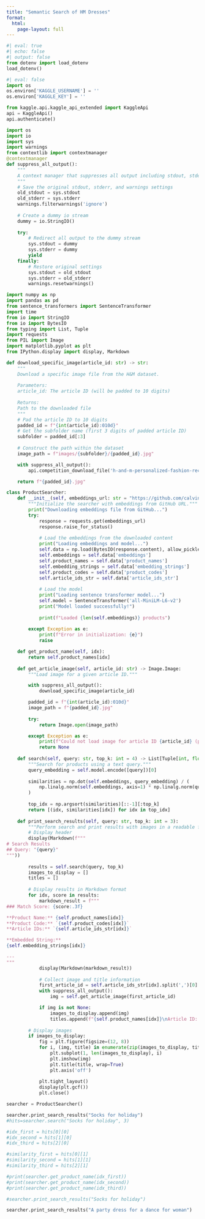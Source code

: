```yaml
---
title: "Semantic Search of HM Dresses"
format:
  html:
    page-layout: full
---
```


```python
#| eval: true
#| echo: false 
#| output: false
from dotenv import load_dotenv
load_dotenv()
```

```python
#| eval: false
import os
os.environ['KAGGLE_USERNAME'] = ''
os.environ['KAGGLE_KEY'] = ''
```

```python
from kaggle.api.kaggle_api_extended import KaggleApi
api = KaggleApi()
api.authenticate()
```

```python
import os
import io 
import sys
import warnings
from contextlib import contextmanager
@contextmanager
def suppress_all_output():
    """
    A context manager that suppresses all output including stdout, stderr, and warnings.
    """
    # Save the original stdout, stderr, and warnings settings
    old_stdout = sys.stdout
    old_stderr = sys.stderr
    warnings.filterwarnings('ignore')
    
    # Create a dummy io stream
    dummy = io.StringIO()
    
    try:
        # Redirect all output to the dummy stream
        sys.stdout = dummy
        sys.stderr = dummy
        yield
    finally:
        # Restore original settings
        sys.stdout = old_stdout
        sys.stderr = old_stderr
        warnings.resetwarnings()
```

```python
import numpy as np
import pandas as pd 
from sentence_transformers import SentenceTransformer
import time
from io import StringIO
from io import BytesIO
from typing import List, Tuple
import requests
from PIL import Image
import matplotlib.pyplot as plt
from IPython.display import display, Markdown
```

```python
def download_specific_image(article_id: str) -> str:
    """
    Download a specific image file from the H&M dataset.
    
    Parameters:
    article_id: The article ID (will be padded to 10 digits)
    
    Returns:
    Path to the downloaded file
    """
    # Pad the article ID to 10 digits
    padded_id = f"{int(article_id):010d}"
    # Get the subfolder name (first 3 digits of padded article ID)
    subfolder = padded_id[:3]
    
    # Construct the path within the dataset
    image_path = f"images/{subfolder}/{padded_id}.jpg"

    with suppress_all_output(): 
        api.competition_download_file('h-and-m-personalized-fashion-recommendations', image_path)

    return f"{padded_id}.jpg"
```

```python
class ProductSearcher:
    def __init__(self, embeddings_url: str = "https://github.com/calvinw/semantic-search/raw/refs/heads/main/product_embeddings.npz"):
        """Initialize the searcher with embeddings from GitHub URL."""
        print("Downloading embeddings file from GitHub...")
        try:
            response = requests.get(embeddings_url)
            response.raise_for_status()
            
            # Load the embeddings from the downloaded content
            print("Loading embeddings and model...")
            self.data = np.load(BytesIO(response.content), allow_pickle=True)
            self.embeddings = self.data['embeddings']
            self.product_names = self.data['product_names']
            self.embedding_strings = self.data['embedding_strings']
            self.product_codes = self.data['product_codes']
            self.article_ids_str = self.data['article_ids_str']
            
            # Load the model
            print("Loading sentence transformer model...")
            self.model = SentenceTransformer('all-MiniLM-L6-v2')
            print("Model loaded successfully!")
            
            print(f"Loaded {len(self.embeddings)} products")
            
        except Exception as e:
            print(f"Error in initialization: {e}")
            raise

    def get_product_name(self, idx):
        return self.product_names[idx]
    
    def get_article_image(self, article_id: str) -> Image.Image:
        """Load image for a given article ID."""

        with suppress_all_output(): 
            download_specific_image(article_id)

        padded_id = f"{int(article_id):010d}"
        image_path = f"{padded_id}.jpg" 
        
        try:
            return Image.open(image_path)

        except Exception as e:
            print(f"Could not load image for article ID {article_id} (padded: {padded_id}): {e}")
            return None
    
    def search(self, query: str, top_k: int = 4) -> List[Tuple[int, float]]:
        """Search for products using a text query."""
        query_embedding = self.model.encode([query])[0]
        
        similarities = np.dot(self.embeddings, query_embedding) / (
            np.linalg.norm(self.embeddings, axis=1) * np.linalg.norm(query_embedding)
        )
        
        top_idx = np.argsort(similarities)[::-1][:top_k]
        return [(idx, similarities[idx]) for idx in top_idx]
    
    def print_search_results(self, query: str, top_k: int = 3):
        """Perform search and print results with images in a readable format using Markdown."""
        # Display header
        display(Markdown(f"""
# Search Results
## Query: "{query}"
"""))
        
        results = self.search(query, top_k)
        images_to_display = []
        titles = []
        
        # Display results in Markdown format
        for idx, score in results:
            markdown_result = f"""
### Match Score: {score:.3f}

**Product Name:** {self.product_names[idx]}  
**Product Code:** `{self.product_codes[idx]}`  
**Article IDs:** `{self.article_ids_str[idx]}`

**Embedded String:**  
{self.embedding_strings[idx]}

---
"""
            display(Markdown(markdown_result))
            
            # Collect image and title information
            first_article_id = self.article_ids_str[idx].split(',')[0]
            with suppress_all_output(): 
                img = self.get_article_image(first_article_id)

            if img is not None:
                images_to_display.append(img)
                titles.append(f"{self.product_names[idx]}\nArticle ID: {first_article_id}")
        
        # Display images
        if images_to_display:
            fig = plt.figure(figsize=(12, 8))
            for i, (img, title) in enumerate(zip(images_to_display, titles), 1):
                plt.subplot(1, len(images_to_display), i)
                plt.imshow(img)
                plt.title(title, wrap=True)
                plt.axis('off')
            
            plt.tight_layout()
            display(plt.gcf())
            plt.close()

searcher = ProductSearcher()
```

```python
searcher.print_search_results("Socks for holiday")
#hits=searcher.search("Socks for holiday", 3)

#idx_first = hits[0][0]
#idx_second = hits[1][0]
#idx_third = hits[2][0]

#similarity_first = hits[0][1]
#similarity_second = hits[1][1]
#similarity_third = hits[2][1]

#print(searcher.get_product_name(idx_first))
#print(searcher.get_product_name(idx_second))
#print(searcher.get_product_name(idx_third))

#searcher.print_search_results("Socks for holiday")
```

```python
searcher.print_search_results("A party dress for a dance for woman")
```
